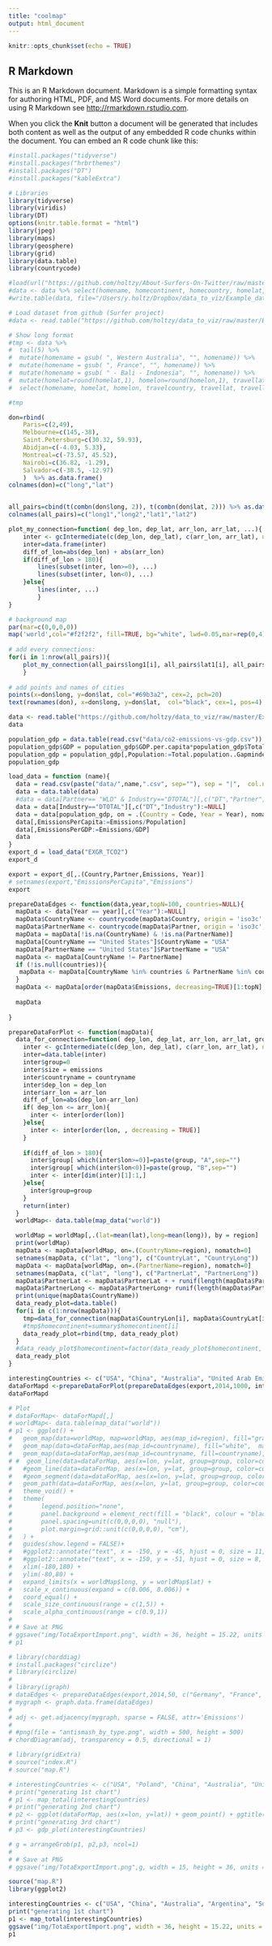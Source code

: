 ---
title: "coolmap"
output: html_document
---

```{r setup, include=FALSE}
knitr::opts_chunk$set(echo = TRUE)
```

## R Markdown

This is an R Markdown document. Markdown is a simple formatting syntax for authoring HTML, PDF, and MS Word documents. For more details on using R Markdown see <http://rmarkdown.rstudio.com>.

When you click the **Knit** button a document will be generated that includes both content as well as the output of any embedded R code chunks within the document. You can embed an R code chunk like this:

```{r}
#install.packages("tidyverse")
#install.packages("hrbrthemes")
#install.packages("DT")
#install.packages("kableExtra")
```


```{r cars}
# Libraries
library(tidyverse)
library(viridis)
library(DT)
options(knitr.table.format = "html")
library(jpeg)
library(maps)
library(geosphere)
library(grid)
library(data.table)
library(countrycode)

#load(url("https://github.com/holtzy/About-Surfers-On-Twitter/raw/master/DATA/Surf_Hashtag_Data.Rdata"))
#data <- data %>% select(homename, homecontinent, homecountry, homelat, homelon, travelcontinent, travelcountry, travellat, travellon) %>% na.omit()
#write.table(data, file="/Users/y.holtz/Dropbox/data_to_viz/Example_dataset/19_MapConnection.csv", quote=TRUE, row.names=FALSE, sep=",")  

# Load dataset from github (Surfer project)
#data <- read.table("https://github.com/holtzy/data_to_viz/raw/master/Example_dataset/19_MapConnection.csv", header=T, sep=",")

# Show long format
#tmp <- data %>%
#  tail(5) %>%
#  mutate(homename = gsub( ", Western Australia", "", homename)) %>%
#  mutate(homename = gsub( ", France", "", homename)) %>%
#  mutate(homename = gsub( " - Bali - Indonesia", "", homename)) %>%
#  mutate(homelat=round(homelat,1), homelon=round(homelon,1), travellat=round(travellat,1), travellon=round(travellon,1)) %>%
#  select(homename, homelat, homelon, travelcountry, travellat, travellon)

#tmp

```


```{r}
don=rbind(
    Paris=c(2,49),
    Melbourne=c(145,-38),
    Saint.Petersburg=c(30.32, 59.93),
    Abidjan=c(-4.03, 5.33),
    Montreal=c(-73.57, 45.52),
    Nairobi=c(36.82, -1.29),
    Salvador=c(-38.5, -12.97)
    )  %>% as.data.frame()
colnames(don)=c("long","lat")


all_pairs=cbind(t(combn(don$long, 2)), t(combn(don$lat, 2))) %>% as.data.frame()
colnames(all_pairs)=c("long1","long2","lat1","lat2")

plot_my_connection=function( dep_lon, dep_lat, arr_lon, arr_lat, ...){
    inter <- gcIntermediate(c(dep_lon, dep_lat), c(arr_lon, arr_lat), n=50, addStartEnd=TRUE, breakAtDateLine=F)             
    inter=data.frame(inter)
    diff_of_lon=abs(dep_lon) + abs(arr_lon)
    if(diff_of_lon > 180){
        lines(subset(inter, lon>=0), ...)
        lines(subset(inter, lon<0), ...)
    }else{
        lines(inter, ...)
        }
}

# background map
par(mar=c(0,0,0,0))
map('world',col="#f2f2f2", fill=TRUE, bg="white", lwd=0.05,mar=rep(0,4),border=0, ylim=c(-80,80) )
 
# add every connections:
for(i in 1:nrow(all_pairs)){
    plot_my_connection(all_pairs$long1[i], all_pairs$lat1[i], all_pairs$long2[i], all_pairs$lat2[i], col="#69b3a2", lwd=1)
    }
 
# add points and names of cities
points(x=don$long, y=don$lat, col="#69b3a2", cex=2, pch=20)
text(rownames(don), x=don$long, y=don$lat,  col="black", cex=1, pos=4)
```

```{r}
data <- read.table("https://github.com/holtzy/data_to_viz/raw/master/Example_dataset/19_MapConnection.csv", header=T, sep=",")
data
```
```{r}
population_gdp = data.table(read.csv("data/co2-emissions-vs-gdp.csv"))
population_gdp$GDP = population_gdp$GDP.per.capita*population_gdp$Total.population..Gapminder..HYDE...UN.
population_gdp = population_gdp[,Population:=Total.population..Gapminder..HYDE...UN.][!is.na(Code) & !is.na(Population) & !is.na(GDP),.(Code,Population,GDP, Year)]
population_gdp
```

```{r}
load_data = function (name){
  data = read.csv(paste("data/",name,".csv", sep=""), sep = "|",  col.names = c("DT", "Country", "Partner", "Industry", "Year", "Emissions"))
  data = data.table(data)
  #data = data[Partner== "WLD" & Industry=="DTOTAL"][,c("DT","Partner", "Industry"):=NULL]
  data = data[Industry=="DTOTAL"][,c("DT","Industry"):=NULL]
  data = data[population_gdp, on = .(Country = Code, Year = Year), nomatch=0]
  data[,EmissionsPerCapita:=Emissions/Population]
  data[,EmissionsPerGDP:=Emissions/GDP]
  data
}
export_d = load_data("EXGR_TCO2")
export_d
```

```{r}
export = export_d[,.(Country,Partner,Emissions, Year)]
# setnames(export,"EmissionsPerCapita","Emissions")
export
```

```{r}
prepareDataEdges <- function(data,year,topN=100, countries=NULL){
  mapData <- data[Year == year][,c("Year"):=NULL]
  mapData$CountryName <- countrycode(mapData$Country, origin = 'iso3c', destination = 'country.name')
  mapData$PartnerName <- countrycode(mapData$Partner, origin = 'iso3c', destination = 'country.name')
  mapData = mapData[!is.na(CountryName) & !is.na(PartnerName)]
  mapData[CountryName == "United States"]$CountryName = "USA"
  mapData[PartnerName == "United States"]$PartnerName = "USA"
  mapData <- mapData[CountryName != PartnerName]
  if (!is.null(countries)){
   mapData <- mapData[CountryName %in% countries & PartnerName %in% countries] 
  }
  mapData <- mapData[order(mapData$Emissions, decreasing=TRUE)[1:topN],]
  
  mapData
  
}

prepareDataForPlot <- function(mapData){
  data_for_connection=function( dep_lon, dep_lat, arr_lon, arr_lat, group, emissions, countryname){
    inter <- gcIntermediate(c(dep_lon, dep_lat), c(arr_lon, arr_lat), n=40, addStartEnd=TRUE, breakAtDateLine=F)             
    inter=data.table(inter)
    inter$group=0
    inter$size = emissions
    inter$countryname = countryname
    inter$dep_lon = dep_lon
    inter$arr_lon = arr_lon
    diff_of_lon=abs(dep_lon-arr_lon)
    if( dep_lon <= arr_lon){
      inter <- inter[order(lon)]
    }else{
      inter <- inter[order(lon, , decreasing = TRUE)]
    }
    
    if(diff_of_lon > 180){
      inter$group[ which(inter$lon>=0)]=paste(group, "A",sep="")
      inter$group[ which(inter$lon<0)]=paste(group, "B",sep="")
      inter <- inter[dim(inter)[1]:1,]
    }else{
      inter$group=group
    }
    return(inter)
  }
  worldMap<- data.table(map_data("world"))

  worldMap = worldMap[,.(lat=mean(lat),long=mean(long)), by = region]
  print(worldMap)
  mapData <- mapData[worldMap, on=.(CountryName=region), nomatch=0]
  setnames(mapData, c("lat", "long"), c("CountryLat", "CountryLong"))
  mapData <- mapData[worldMap, on=.(PartnerName=region), nomatch=0]
  setnames(mapData, c("lat", "long"), c("PartnerLat", "PartnerLong"))
  mapData$PartnerLat <- mapData$PartnerLat + + runif(length(mapData$PartnerLong), min = -1, max = -0.2)*3
  mapData$PartnerLong <- mapData$PartnerLong+ runif(length(mapData$PartnerLat), min = 0.2, max = 1)*3
  print(unique(mapData$CountryName))
  data_ready_plot=data.table()
  for(i in c(1:nrow(mapData))){
    tmp=data_for_connection(mapData$CountryLon[i], mapData$CountryLat[i], mapData$PartnerLon[i], mapData$PartnerLat[i] , i, mapData$Emissions[i], mapData$CountryName[i])
    #tmp$homecontinent=summary$homecontinent[i]
    data_ready_plot=rbind(tmp, data_ready_plot)
  }
  #data_ready_plot$homecontinent=factor(data_ready_plot$homecontinent, levels=c("Asia","Europe","Australia","Africa","North America","South America","Antarctica"))
  data_ready_plot
}

interestingCountries <- c("USA", "China", "Australia", "United Arab Emirates", "Brazil", "South Africa", "Norway", "Poland")
dataForMapd <-prepareDataForPlot(prepareDataEdges(export,2014,1000, interestingCountries))
dataForMapd
```



```{r}
# Plot
# dataForMap<- dataForMapd[,]
# worldMap<- data.table(map_data("world"))
# p1 <- ggplot() +
#   geom_map(data=worldMap, map=worldMap, aes(map_id=region), fill="gray", color="#7f7f7f", size=0.5) +
#   geom_map(data=dataForMap,aes(map_id=countryname), fill="white",  map = worldMap, size=2,  alpha =0.35) +
#   geom_map(data=dataForMap,aes(map_id=countryname, fill=countryname),  map = worldMap, size=2,  alpha =0.35) +
# #  geom_line(data=dataForMap, aes(x=lon, y=lat, group=group, color=countryname, size=10*log(1 +size)/5), arrow = arrow(length=unit(0.30,"cm"), type = "open", ends=dataForMap[order(group)]$ends)) +
#   #geom_line(data=dataForMap, aes(x=lon, y=lat, group=group, color=countryname, size=10*log(1 +size)/5)) +
#   #geom_segment(data=dataForMap, aes(x=lon, y=lat, group=group, color=countryname, size=10*log(1 +size)/5)) +
#   geom_path(data=dataForMap, aes(x=lon, y=lat, group=group, color=countryname, size=log(1 +size)), arrow = arrow(length=unit(0.6,"cm"), type = "open")) +
#   theme_void() +
#   theme(
#        legend.position="none",
#        panel.background = element_rect(fill = "black", colour = "black"),
#        panel.spacing=unit(c(0,0,0,0), "null"),
#        plot.margin=grid::unit(c(0,0,0,0), "cm"),
#   ) +
#   guides(show.legend = FALSE)+
#   #ggplot2::annotate("text", x = -150, y = -45, hjust = 0, size = 11, label = paste("Where surfers travel."), color = "white") +
#   #ggplot2::annotate("text", x = -150, y = -51, hjust = 0, size = 8, label = paste("data-to-viz.com | NASA.gov | 10,000 #surf tweets recovered"), color = "white", alpha = 0.5) +
#   xlim(-180,180) +
#   ylim(-80,80) +
#   expand_limits(x = worldMap$long, y = worldMap$lat) +
#   scale_x_continuous(expand = c(0.006, 0.006)) +
#   coord_equal() +
#   scale_size_continuous(range = c(1,5)) +
#   scale_alpha_continuous(range = c(0.9,1))
# 
# # Save at PNG
# ggsave("img/TotaExportImport.png", width = 36, height = 15.22, units = "in", dpi = 150)
# p1
```


```{r}
# library(chorddiag)
# install.packages("circlize")
# library(circlize)
# 
# library(igraph)
# dataEdges <- prepareDataEdges(export,2014,50, c("Germany", "France", "Poland", "China", "Australia"))[,.(CountryName,PartnerName,Emissions)]
# mygraph <- graph.data.frame(dataEdges)
# 
# adj <- get.adjacency(mygraph, sparse = FALSE, attr='Emissions')
# 
# #png(file = "antismash_by_type.png", width = 500, height = 500)
# chordDiagram(adj, transparency = 0.5, directional = 1)
```

```{r}
# library(gridExtra)
# source("index.R")
# source("map.R")

# interestingCountries <- c("USA", "Poland", "China", "Australia", "United Arab Emirates", "Brazil", "South Africa", "Norway")
# print("generating 1st chart")
# p1 <- map_total(interestingCountries)
# print("generating 2nd chart")
# p2 <- ggplot(dataForMap, aes(x=lon, y=lat)) + geom_point() + ggtitle("Wykres Malwiny")
# print("generating 3rd chart")
# p3 <- gdp_plot(interestingCountries)
```
```{r}
# g = arrangeGrob(p1, p2,p3, ncol=1)
# 
# # Save at PNG
# ggsave("img/TotaExportImport.png",g, width = 15, height = 36, units = "in", dpi = 150)
```


```{r}
source("map.R")
library(ggplot2)

interestingCountries <- c("USA", "China", "Australia", "Argentina", "South Africa", "Germany")
print("generating 1st chart")
p1 <- map_total(interestingCountries)
ggsave("img/TotaExportImport.png", width = 36, height = 15.22, units = "in", dpi = 150)
p1
```

